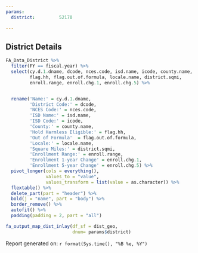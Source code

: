 ```yaml
---
params:
  district:         52170

---
```




## District Details



```r

FA_Data_District %>%
  filter(FY == fiscal.year) %>%
  select(cy.d.1.dname, dcode, nces.code, isd.name, icode, county.name,
         flag.hh, flag.out.of.formula, locale.name, district.sqmi,
         enroll.range, enroll.chg.1, enroll.chg.5) %>%


  rename('Name:' = cy.d.1.dname,
         'District Code:' = dcode,
         'NCES Code:' = nces.code,
         'ISD Name:' = isd.name,
         'ISD Code:' = icode,
         'County:' = county.name,
         'Hold Harmless Eligible:' = flag.hh,
         'Out of Formula'  = flag.out.of.formula,
         'Locale:' = locale.name,
         'Square Miles:' = district.sqmi,
         'Enrollment Range:' = enroll.range,
         'Enrollment 1-year Change' = enroll.chg.1,
         'Enrollment 5-year Change' = enroll.chg.5) %>% 
  pivot_longer(cols = everything(),
               values_to = "value",
               values_transform = list(value = as.character)) %>% 
  flextable() %>%
  delete_part(part = "header") %>%
  bold(j = "name", part = "body") %>%
  border_remove() %>%
  autofit() %>%
  padding(padding = 2, part = "all")


```


```r

fa_output_map_dist_inlay(df_sf = dist_geo, 
                         dnum= params$district)


```

Report generated on: `r format(Sys.time(), "%B %e, %Y")`





